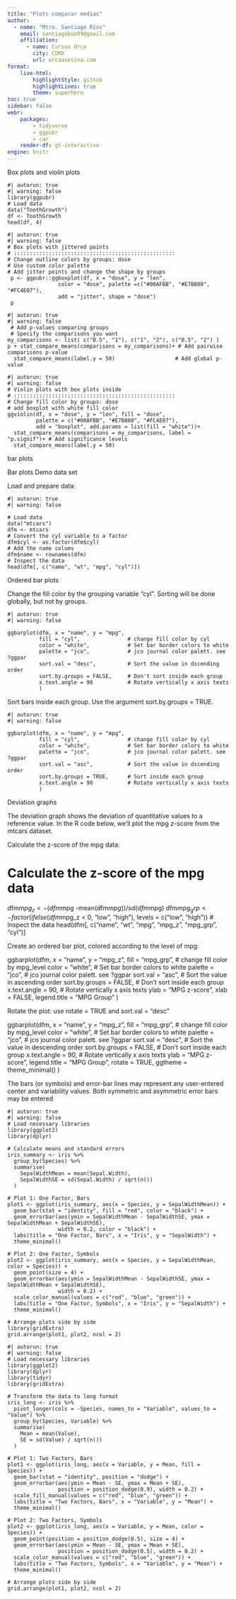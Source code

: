 ```yaml
---
title: "Plots comparar medias"
author:
  - name: "Mtro. Santiago Ríos"
    email: santiagoboo99@gmail.com
    affiliation: 
      - name: Cursos Orca
        city: CDMX
        url: orcaasesina.com
format: 
    live-html:
        highlightStyle: github
        highlightLines: true
        theme: superhero
toc: true
sidebar: false
webr:
    packages: 
        - tidyverse
        - ggpubr
        - car
    render-df: gt-interactive
engine: knitr
---
```


Box plots and violin plots

```webr
#| autorun: true
#| warning: false
library(ggpubr)
# Load data
data("ToothGrowth")
df <- ToothGrowth
head(df, 4)
```

```webr
#| autorun: true
#| warning: false
# Box plots with jittered points
# :::::::::::::::::::::::::::::::::::::::::::::::::::
# Change outline colors by groups: dose
# Use custom color palette
# Add jitter points and change the shape by groups
 p <- ggpubr::ggboxplot(df, x = "dose", y = "len",
                color = "dose", palette =c("#00AFBB", "#E7B800", "#FC4E07"),
                add = "jitter", shape = "dose")
 p
```

```webr
#| autorun: true
#| warning: false
 # Add p-values comparing groups
 # Specify the comparisons you want
my_comparisons <- list( c("0.5", "1"), c("1", "2"), c("0.5", "2") )
p + stat_compare_means(comparisons = my_comparisons)+ # Add pairwise comparisons p-value
  stat_compare_means(label.y = 50)                   # Add global p-value
```

```webr
#| autorun: true
#| warning: false
# Violin plots with box plots inside
# :::::::::::::::::::::::::::::::::::::::::::::::::::
# Change fill color by groups: dose
# add boxplot with white fill color
ggviolin(df, x = "dose", y = "len", fill = "dose",
         palette = c("#00AFBB", "#E7B800", "#FC4E07"),
         add = "boxplot", add.params = list(fill = "white"))+
  stat_compare_means(comparisons = my_comparisons, label = "p.signif")+ # Add significance levels
  stat_compare_means(label.y = 50)
```

bar plots

Bar plots
Demo data set

Load and prepare data:

```webr
#| autorun: true
#| warning: false

# Load data
data("mtcars")
dfm <- mtcars
# Convert the cyl variable to a factor
dfm$cyl <- as.factor(dfm$cyl)
# Add the name colums
dfm$name <- rownames(dfm)
# Inspect the data
head(dfm[, c("name", "wt", "mpg", "cyl")])
```


Ordered bar plots

Change the fill color by the grouping variable “cyl”. Sorting will be done globally, but not by groups.

```webr
#| autorun: true
#| warning: false

ggbarplot(dfm, x = "name", y = "mpg",
          fill = "cyl",               # change fill color by cyl
          color = "white",            # Set bar border colors to white
          palette = "jco",            # jco journal color palett. see ?ggpar
          sort.val = "desc",          # Sort the value in dscending order
          sort.by.groups = FALSE,     # Don't sort inside each group
          x.text.angle = 90           # Rotate vertically x axis texts
          )
```

Sort bars inside each group. Use the argument sort.by.groups = TRUE.
```webr
#| autorun: true
#| warning: false

ggbarplot(dfm, x = "name", y = "mpg",
          fill = "cyl",               # change fill color by cyl
          color = "white",            # Set bar border colors to white
          palette = "jco",            # jco journal color palett. see ?ggpar
          sort.val = "asc",           # Sort the value in dscending order
          sort.by.groups = TRUE,      # Sort inside each group
          x.text.angle = 90           # Rotate vertically x axis texts
          )

```
Deviation graphs

The deviation graph shows the deviation of quantitative values to a reference value. In the R code below, we’ll plot the mpg z-score from the mtcars dataset.

Calculate the z-score of the mpg data:

# Calculate the z-score of the mpg data
dfm$mpg_z <- (dfm$mpg -mean(dfm$mpg))/sd(dfm$mpg)
dfm$mpg_grp <- factor(ifelse(dfm$mpg_z < 0, "low", "high"), 
                     levels = c("low", "high"))
# Inspect the data
head(dfm[, c("name", "wt", "mpg", "mpg_z", "mpg_grp", "cyl")]

Create an ordered bar plot, colored according to the level of mpg:

ggbarplot(dfm, x = "name", y = "mpg_z",
          fill = "mpg_grp",           # change fill color by mpg_level
          color = "white",            # Set bar border colors to white
          palette = "jco",            # jco journal color palett. see ?ggpar
          sort.val = "asc",           # Sort the value in ascending order
          sort.by.groups = FALSE,     # Don't sort inside each group
          x.text.angle = 90,          # Rotate vertically x axis texts
          ylab = "MPG z-score",
          xlab = FALSE,
          legend.title = "MPG Group"
          )

Rotate the plot: use rotate = TRUE and sort.val = “desc”

ggbarplot(dfm, x = "name", y = "mpg_z",
          fill = "mpg_grp",           # change fill color by mpg_level
          color = "white",            # Set bar border colors to white
          palette = "jco",            # jco journal color palett. see ?ggpar
          sort.val = "desc",          # Sort the value in descending order
          sort.by.groups = FALSE,     # Don't sort inside each group
          x.text.angle = 90,          # Rotate vertically x axis texts
          ylab = "MPG z-score",
          legend.title = "MPG Group",
          rotate = TRUE,
          ggtheme = theme_minimal()
          )

The bars (or symbols) and error-bar lines may represent
any user-entered center and variability values. Both symmetric and asymmetric error bars may be entered

```webr
#| autorun: true
#| warning: false
# Load necessary libraries
library(ggplot2)
library(dplyr)

# Calculate means and standard errors
iris_summary <- iris %>%
  group_by(Species) %>%
  summarise(
    SepalWidthMean = mean(Sepal.Width),
    SepalWidthSE = sd(Sepal.Width) / sqrt(n())
  )

# Plot 1: One Factor, Bars
plot1 <- ggplot(iris_summary, aes(x = Species, y = SepalWidthMean)) +
  geom_bar(stat = "identity", fill = "red", color = "black") +
  geom_errorbar(aes(ymin = SepalWidthMean - SepalWidthSE, ymax = SepalWidthMean + SepalWidthSE), 
                width = 0.2, color = "black") +
  labs(title = "One Factor, Bars", x = "Iris", y = "SepalWidth") +
  theme_minimal()

# Plot 2: One Factor, Symbols
plot2 <- ggplot(iris_summary, aes(x = Species, y = SepalWidthMean, color = Species)) +
  geom_point(size = 4) +
  geom_errorbar(aes(ymin = SepalWidthMean - SepalWidthSE, ymax = SepalWidthMean + SepalWidthSE), 
                width = 0.2) +
  scale_color_manual(values = c("red", "blue", "green")) +
  labs(title = "One Factor, Symbols", x = "Iris", y = "SepalWidth") +
  theme_minimal()

# Arrange plots side by side
library(gridExtra)
grid.arrange(plot1, plot2, ncol = 2)

```


```webr
#| autorun: true
#| warning: false
# Load necessary libraries
library(ggplot2)
library(dplyr)
library(tidyr)
library(gridExtra)

# Transform the data to long format
iris_long <- iris %>%
  pivot_longer(cols = -Species, names_to = "Variable", values_to = "Value") %>%
  group_by(Species, Variable) %>%
  summarise(
    Mean = mean(Value),
    SE = sd(Value) / sqrt(n())
  )

# Plot 1: Two Factors, Bars
plot1 <- ggplot(iris_long, aes(x = Variable, y = Mean, fill = Species)) +
  geom_bar(stat = "identity", position = "dodge") +
  geom_errorbar(aes(ymin = Mean - SE, ymax = Mean + SE), 
                position = position_dodge(0.9), width = 0.2) +
  scale_fill_manual(values = c("red", "blue", "green")) +
  labs(title = "Two Factors, Bars", x = "Variable", y = "Mean") +
  theme_minimal()

# Plot 2: Two Factors, Symbols
plot2 <- ggplot(iris_long, aes(x = Variable, y = Mean, color = Species)) +
  geom_point(position = position_dodge(0.5), size = 4) +
  geom_errorbar(aes(ymin = Mean - SE, ymax = Mean + SE), 
                position = position_dodge(0.5), width = 0.2) +
  scale_color_manual(values = c("red", "blue", "green")) +
  labs(title = "Two Factors, Symbols", x = "Variable", y = "Mean") +
  theme_minimal()

# Arrange plots side by side
grid.arrange(plot1, plot2, ncol = 2)

```